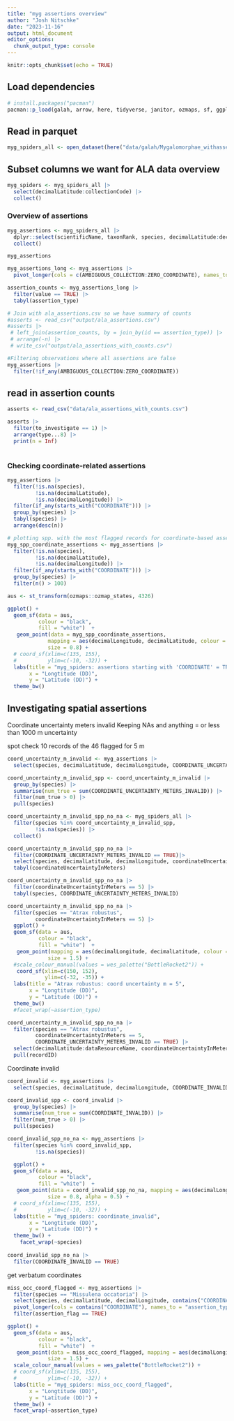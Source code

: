 ```yaml
---
title: "myg assertions overview"
author: "Josh Nitschke"
date: "2023-11-16"
output: html_document
editor_options: 
  chunk_output_type: console
---
```


```r
knitr::opts_chunk$set(echo = TRUE)
```

## Load dependencies

```r
# install.packages("pacman")
pacman::p_load(galah, arrow, here, tidyverse, janitor, ozmaps, sf, ggplot2, wesanderson, dplyr)

```

## Read in parquet

```r
myg_spiders_all <- open_dataset(here("data/galah/Mygalomorphae_withassertions2023-09-01_ALA.paraquet"))
```

## Subset columns we want for ALA data overview

```r
myg_spiders <- myg_spiders_all |> 
  select(decimalLatitude:collectionCode) |> 
  collect()
```

### Overview of assertions

```r
myg_assertions <- myg_spiders_all |> 
  dplyr::select(scientificName, taxonRank, species, decimalLatitude:decimalLongitude, recordID, collectionCode, institutionCode, AMBIGUOUS_COLLECTION:ZERO_COORDINATE) |> 
  collect()

myg_assertions

myg_assertions_long <- myg_assertions |>
  pivot_longer(cols = c(AMBIGUOUS_COLLECTION:ZERO_COORDINATE), names_to = "assertion_type", values_to = "value") 

assertion_counts <- myg_assertions_long |>
  filter(value == TRUE) |>
  tabyl(assertion_type)

# Join with ala_assertions.csv so we have summary of counts
#asserts <- read_csv("output/ala_assertions.csv")
#asserts |> 
 # left_join(assertion_counts, by = join_by(id == assertion_type)) |>
 # arrange(-n) |> 
 # write_csv("output/ala_assertions_with_counts.csv")

#Filtering observations where all assertions are false
myg_assertions |>
  filter(!if_any(AMBIGUOUS_COLLECTION:ZERO_COORDINATE))
```

## read in assertion counts

```r
asserts <- read_csv("data/ala_assertions_with_counts.csv")

asserts |>
  filter(to_investigate == 1) |>
  arrange(type...8) |>
  print(n = Inf)
  
```

### Checking coordinate-related assertions
```r
myg_assertions |>
  filter(!is.na(species),
         !is.na(decimalLatitude),
         !is.na(decimalLongitude)) |>
  filter(if_any(starts_with("COORDINATE"))) |>
  group_by(species) |>
  tabyl(species) |>
  arrange(desc(n))

# plotting spp. with the most flagged records for coordinate-based assertions
myg_spp_coordinate_assertions <- myg_assertions |>
  filter(!is.na(species),
         !is.na(decimalLatitude),
         !is.na(decimalLongitude)) |>
  filter(if_any(starts_with("COORDINATE"))) |>
  group_by(species) |>
  filter(n() > 100)

aus <- st_transform(ozmaps::ozmap_states, 4326)

ggplot() + 
  geom_sf(data = aus, 
          colour = "black", 
          fill = "white")  + 
   geom_point(data = myg_spp_coordinate_assertions, 
             mapping = aes(decimalLongitude, decimalLatitude, colour = species), 
             size = 0.8) + 
  # coord_sf(xlim=c(135, 155), 
  #          ylim=c(-10, -32)) +
  labs(title = "myg_spiders: assertions starting with 'COORDINATE' = TRUE", 
       x = "Longtitude (DD)", 
       y = "Latitude (DD)") +
  theme_bw()

```

## Investigating spatial assertions

Coordinate uncertainty meters invalid
Keeping NAs and anything = or less than 1000 m uncertainty

spot check 10 records of the 46 flagged for 5 m
```r
coord_uncertainty_m_invalid <- myg_assertions |>
  select(species, decimalLatitude, decimalLongitude, COORDINATE_UNCERTAINTY_METERS_INVALID)

coord_uncertainty_m_invalid_spp <- coord_uncertainty_m_invalid |>
  group_by(species) |>
  summarise(num_true = sum(COORDINATE_UNCERTAINTY_METERS_INVALID)) |>
  filter(num_true > 0) |>
  pull(species)

coord_uncertainty_m_invalid_spp_no_na <- myg_spiders_all |>
  filter(species %in% coord_uncertainty_m_invalid_spp,
         !is.na(species)) |>
  collect()

coord_uncertainty_m_invalid_spp_no_na |> 
  filter(COORDINATE_UNCERTAINTY_METERS_INVALID == TRUE)|>
  select(species, decimalLatitude, decimalLongitude, coordinateUncertaintyInMeters)|>
  tabyl(coordinateUncertaintyInMeters)

coord_uncertainty_m_invalid_spp_no_na |>
  filter(coordinateUncertaintyInMeters == 5) |>
  tabyl(species, COORDINATE_UNCERTAINTY_METERS_INVALID) 

coord_uncertainty_m_invalid_spp_no_na |>
  filter(species == "Atrax robustus",
         coordinateUncertaintyInMeters == 5) |>
  ggplot() + 
  geom_sf(data = aus, 
          colour = "black", 
          fill = "white")  + 
   geom_point(mapping = aes(decimalLongitude, decimalLatitude, colour = COORDINATE_UNCERTAINTY_METERS_INVALID), 
             size = 1.5) + 
  #scale_colour_manual(values = wes_palette("BottleRocket2")) +
   coord_sf(xlim=c(150, 152), 
            ylim=c(-32, -35)) +
  labs(title = "Atrax robustus: coord uncertainty m = 5", 
       x = "Longtitude (DD)", 
       y = "Latitude (DD)") +
  theme_bw()
  #facet_wrap(~assertion_type)

coord_uncertainty_m_invalid_spp_no_na |>
  filter(species == "Atrax robustus",
         coordinateUncertaintyInMeters == 5,
         COORDINATE_UNCERTAINTY_METERS_INVALID == TRUE) |>
  select(decimalLatitude:dataResourceName, coordinateUncertaintyInMeters, basisOfRecord:collectionCode, recordID) |>
  pull(recordID)
```

Coordinate invalid
```r
coord_invalid <- myg_assertions |>
  select(species, decimalLatitude, decimalLongitude, COORDINATE_INVALID)

coord_invalid_spp <- coord_invalid |>
  group_by(species) |>
  summarise(num_true = sum(COORDINATE_INVALID)) |>
  filter(num_true > 0) |>
  pull(species)

coord_invalid_spp_no_na <- myg_assertions |>
  filter(species %in% coord_invalid_spp,
         !is.na(species))

  ggplot() + 
  geom_sf(data = aus, 
          colour = "black", 
          fill = "white")  + 
   geom_point(data = coord_invalid_spp_no_na, mapping = aes(decimalLongitude, decimalLatitude, colour = COORDINATE_INVALID), 
             size = 0.8, alpha = 0.5) + 
  # coord_sf(xlim=c(135, 155), 
  #          ylim=c(-10, -32)) +
  labs(title = "myg_spiders: coordinate_invalid", 
       x = "Longtitude (DD)", 
       y = "Latitude (DD)") +
  theme_bw() +
    facet_wrap(~species)
  
coord_invalid_spp_no_na |>
  filter(COORDINATE_INVALID == TRUE)
```

get verbatum coordinates
```r
miss_occ_coord_flagged <- myg_assertions |>
  filter(species == "Missulena occatoria") |>
  select(species, decimalLatitude, decimalLongitude, contains("COORDINATE")) |>
  pivot_longer(cols = contains("COORDINATE"), names_to = "assertion_type", values_to = "assertion_flag") |>
  filter(assertion_flag == TRUE) 

ggplot() + 
  geom_sf(data = aus, 
          colour = "black", 
          fill = "white")  + 
   geom_point(data = miss_occ_coord_flagged, mapping = aes(decimalLongitude, decimalLatitude, colour = assertion_type), 
             size = 1.5) + 
  scale_colour_manual(values = wes_palette("BottleRocket2")) +
  # coord_sf(xlim=c(135, 155), 
  #          ylim=c(-10, -32)) +
  labs(title = "myg_spiders: miss_occ_coord_flagged", 
       x = "Longtitude (DD)", 
       y = "Latitude (DD)") +
  theme_bw() +
  facet_wrap(~assertion_type)

```
